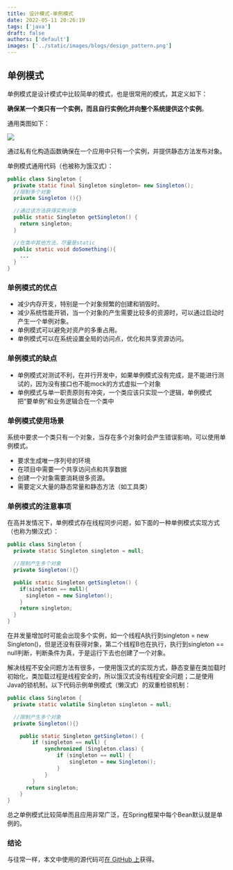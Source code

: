 ```yaml
---
title: 设计模式-单例模式
date: 2022-05-11 20:26:19
tags: ['java']
draft: false
authors: ['default']
images: ['../static/images/blogs/design_pattern.png']
---
```


## 单例模式

单例模式是设计模式中比较简单的模式，也是很常用的模式，其定义如下：

**确保某一个类只有一个实例，而且自行实例化并向整个系统提供这个实例**。



通用类图如下：

![](../static/images/blogs/singleton-pattern.jpeg)



通过私有化构造函数确保在一个应用中只有一个实例，并提供静态方法发布对象。

单例模式通用代码（也被称为饿汉式）：

```java
public class Singleton {
  private static final Singleton singleton= new Singleton();
  //限制多个对象
  private Singleton (){}

  //通过该方法获得实例对象
  public static Singleton getSingleton() {
    return singleton;
  }

  //在类中其他方法，尽量是static
  public static void doSomething(){
    ...
  }
}

```



### 单例模式的优点

- 减少内存开支，特别是一个对象频繁的创建和销毁时。
- 减少系统性能开销，当一个对象的产生需要比较多的资源时，可以通过启动时产生一个单例对象。
- 单例模式可以避免对资产的多重占用。
- 单例模式可以在系统设置全局的访问点，优化和共享资源访问。



### 单例模式的缺点

- 单例模式对测试不利，在并行开发中，如果单例模式没有完成，是不能进行测试的，因为没有接口也不能mock的方式虚拟一个对象
- 单例模式与单一职责原则有冲突，一个类应该只实现一个逻辑，单例模式把“要单例”和业务逻辑合在一个类中



### 单例模式使用场景

系统中要求一个类只有一个对象，当存在多个对象时会产生错误影响，可以使用单例模式。

- 要求生成唯一序列号的环境
- 在项目中需要一个共享访问点和共享数据
- 创建一个对象需要消耗很多资源。
- 需要定义大量的静态常量和静态方法（如工具类）



### 单例模式的注意事项

在高并发情况下，单例模式存在线程同步问题，如下面的一种单例模式实现方式（也称为懒汉式）：

```java
public class Singleton {
  private static Singleton singleton = null;

  //限制产生多个对象
  private Singleton(){}

  public static Singleton getSingleton() {
    if(singleton == null){
      singleton = new Singleton();
    }
    return singleton;
  }
}
```

在并发量增加时可能会出现多个实例，如一个线程A执行到singleton = new Singleton()，但是还没有获得对象，第二个线程B也在执行，执行到singleton == null判断，判断条件为真，于是运行下去也创建了一个对象。



解决线程不安全问题方法有很多，一使用饿汉式的实现方式，静态变量在类加载时初始化，类加载过程是线程安全的，所以饿汉式没有线程安全问题；二是使用Java的锁机制，以下代码示例单例模式（懒汉式）的双重检锁机制：

```java
public class Singleton {
  private static volatile Singleton singleton = null;

  //限制产生多个对象
  private Singleton(){}

    public static Singleton getSingleton() {
        if (singleton == null) {
            synchronized (Singleton.class) {
                if (singleton == null) {
                    singleton = new Singleton();
                }
            }
        }
      return singleton;
    }
}
```

总之单例模式比较简单而且应用非常广泛，在Spring框架中每个Bean默认就是单例的。



### 结论

与往常一样，本文中使用的源代码可[在 GitHub 上](https://github.com/ReLive27/Java/tree/master/designPatterns/src/main/java/com/relive/singleton)获得。
